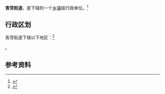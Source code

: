 {{中国乡级行政区
|景观照片文件名 = 
|景观照片描述 = 
|汉语拼音 = 
|其他语言 = 
|其他语言名称 = 
|旧称 = 
|地名出处 = 
|位置图文件名 = 
|位置图描述 = 
|自定义图片= 
|建置时间 = 
|政府驻地 = 
|毗邻 = 
|总面积 = 
|总人口 = 
|总人口年份 = 
|户籍人口 = 
|户籍人口年份 = 
|常住人口 = 
|常住人口年份 = 
|人口密度 = 
|GDP = 
|GDP年份 = 
|邮政编码 = 
|电话区号 = 530
|官方网站 = 
|网站名称 = 
|37/17/21/003/000}}

'''青菏街道'''，是{{PRC admin/fullname|37/17/21/003/000|3}}下辖的一个[[乡镇|乡镇]]级行政单位。<ref>{{PRC admin/ref sgc|{{PRC admin/parent|37/17/21/003/000}}}}</ref>

== 行政区划 ==

青菏街道下辖以下地区：<ref>{{PRC admin/ref sgc|37/17/21/003/000}}</ref>

{{PRC admin/children|37/17/21/003/000}}。

== 参考资料 ==

{{reflist}}

{{行政区划小作品}}
{{PRC admin/navcat|37/17/21/003/000}}